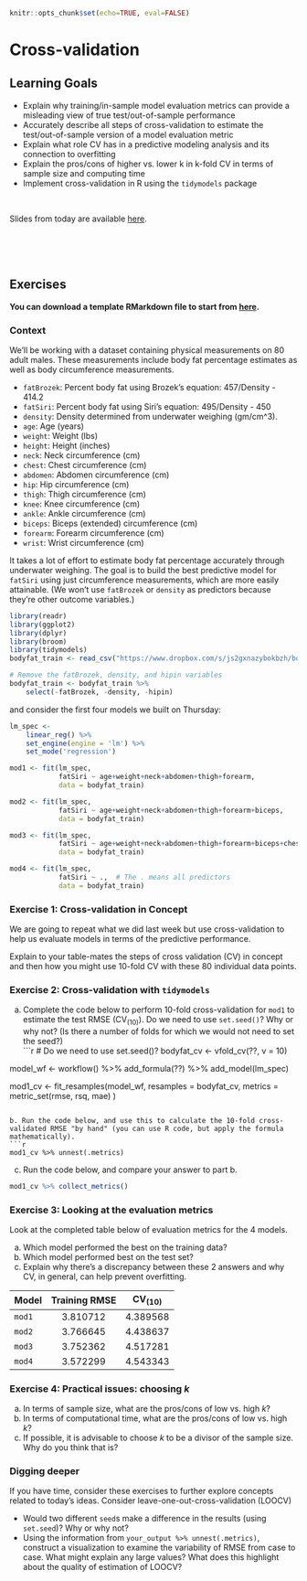 ```r
knitr::opts_chunk$set(echo=TRUE, eval=FALSE)
```

# Cross-validation

## Learning Goals {-}

- Explain why training/in-sample model evaluation metrics can provide a misleading view of true test/out-of-sample performance
- Accurately describe all steps of cross-validation to estimate the test/out-of-sample version of a model evaluation metric
- Explain what role CV has in a predictive modeling analysis and its connection to overfitting
- Explain the pros/cons of higher vs. lower k in k-fold CV in terms of sample size and computing time
- Implement cross-validation in R using the `tidymodels` package

<br>

Slides from today are available [here](https://docs.google.com/presentation/d/1HgzaPxxQ9bNqYSens313rDk2etRdZno5/edit?usp=sharing&ouid=115583691606860124358&rtpof=true&sd=true).




<br><br><br>


## Exercises {-}

**You can download a template RMarkdown file to start from [here](template_rmds/04-cv.Rmd).**

### Context {-}

We'll be working with a dataset containing physical measurements on 80 adult males. These measurements include body fat percentage estimates as well as body circumference measurements.

- `fatBrozek`: Percent body fat using Brozek's equation: 457/Density - 414.2
- `fatSiri`: Percent body fat using Siri's equation: 495/Density - 450
- `density`: Density determined from underwater weighing (gm/cm^3).
- `age`: Age (years)
- `weight`: Weight (lbs)
- `height`: Height (inches)
- `neck`: Neck circumference (cm)
- `chest`: Chest circumference (cm)
- `abdomen`: Abdomen circumference (cm)
- `hip`: Hip circumference (cm)
- `thigh`: Thigh circumference (cm)
- `knee`: Knee circumference (cm)
- `ankle`: Ankle circumference (cm)
- `biceps`: Biceps (extended) circumference (cm)
- `forearm`: Forearm circumference (cm)
- `wrist`: Wrist circumference (cm)

It takes a lot of effort to estimate body fat percentage accurately through underwater weighing. The goal is to build the best predictive model for `fatSiri` using just circumference measurements, which are more easily attainable. (We won't use `fatBrozek` or `density` as predictors because they're other outcome variables.)

```r
library(readr)
library(ggplot2)
library(dplyr)
library(broom)
library(tidymodels)
bodyfat_train <- read_csv("https://www.dropbox.com/s/js2gxnazybokbzh/bodyfat_train.csv?dl=1")

# Remove the fatBrozek, density, and hipin variables
bodyfat_train <- bodyfat_train %>%
    select(-fatBrozek, -density, -hipin)
```

and consider the first four models we built on Thursday:

```r
lm_spec <-
    linear_reg() %>% 
    set_engine(engine = 'lm') %>% 
    set_mode('regression')

mod1 <- fit(lm_spec,
            fatSiri ~ age+weight+neck+abdomen+thigh+forearm, 
            data = bodyfat_train)

mod2 <- fit(lm_spec,
            fatSiri ~ age+weight+neck+abdomen+thigh+forearm+biceps, 
            data = bodyfat_train)

mod3 <- fit(lm_spec,
            fatSiri ~ age+weight+neck+abdomen+thigh+forearm+biceps+chest+hip, 
            data = bodyfat_train)

mod4 <- fit(lm_spec,
            fatSiri ~ .,  # The . means all predictors
            data = bodyfat_train) 
```

### Exercise 1: Cross-validation in Concept {-}

We are going to repeat what we did last week but use cross-validation to help us evaluate models in terms of the predictive performance.

Explain to your table-mates the steps of cross validation (CV) in concept and then how you might use 10-fold CV with these 80 individual data points.


### Exercise 2: Cross-validation with `tidymodels` {-}

a. Complete the code below to perform 10-fold cross-validation for `mod1` to estimate the test RMSE ($\text{CV}_{(10)}$). Do we need to use `set.seed()`? Why or why not? (Is there a number of folds for which we would not need to set the seed?)    
    ```r
# Do we need to use set.seed()?
bodyfat_cv <- vfold_cv(??, v = 10)

model_wf <- workflow() %>%
  add_formula(??) %>%
  add_model(lm_spec)

mod1_cv <- fit_resamples(model_wf,
  resamples = bodyfat_cv, 
  metrics = metric_set(rmse, rsq, mae)
)
```

b. Run the code below, and use this to calculate the 10-fold cross-validated RMSE "by hand" (you can use R code, but apply the formula mathematically).
```r
mod1_cv %>% unnest(.metrics)
```


c. Run the code below, and compare your answer to part b.
```r
mod1_cv %>% collect_metrics()
```



### Exercise 3: Looking at the evaluation metrics {-}

Look at the completed table below of evaluation metrics for the 4 models.

a. Which model performed the best on the training data?
b. Which model performed best on the test set?
c. Explain why there's a discrepancy between these 2 answers and why CV, in general, can help prevent overfitting.


Model     Training RMSE   $\text{CV}_{(10)}$
-------- --------------- --------------------
`mod1`       3.810712         4.389568
`mod2`       3.766645         4.438637
`mod3`       3.752362         4.517281
`mod4`       3.572299         4.543343




### Exercise 4: Practical issues: choosing $k$ {-}

a. In terms of sample size, what are the pros/cons of low vs. high $k$?
b. In terms of computational time, what are the pros/cons of low vs. high $k$?
c. If possible, it is advisable to choose $k$ to be a divisor of the sample size. Why do you think that is?



### Digging deeper {-}

If you have time, consider these exercises to further explore concepts related to today's ideas. Consider leave-one-out-cross-validation (LOOCV)

- Would two different `seed`s make a difference in the results (using `set.seed`)? Why or why not?
- Using the information from `your_output %>% unnest(.metrics)`, construct a visualization to examine the variability of RMSE from case to case. What might explain any large values? What does this highlight about the quality of estimation of LOOCV?



